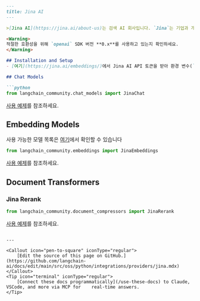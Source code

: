 ```markdown
---
title: Jina AI
---

>[Jina AI](https://jina.ai/about-us)는 검색 AI 회사입니다. `Jina`는 기업과 개발자가 더 나은 검색을 통해 멀티모달 데이터를 활용할 수 있도록 돕습니다.

<Warning>
적절한 호환성을 위해 `openai` SDK 버전 **0.x**를 사용하고 있는지 확인하세요.
</Warning>

## Installation and Setup
- [여기](https://jina.ai/embeddings/)에서 Jina AI API 토큰을 받아 환경 변수(`JINA_API_TOKEN`)로 설정하세요

## Chat Models

```python
from langchain_community.chat_models import JinaChat
```

[사용 예제](/oss/python/integrations/chat/jinachat)를 참조하세요.

## Embedding Models

사용 가능한 모델 목록은 [여기](https://jina.ai/embeddings/)에서 확인할 수 있습니다

```python
from langchain_community.embeddings import JinaEmbeddings
```

[사용 예제](/oss/python/integrations/text_embedding/jina)를 참조하세요.

## Document Transformers

### Jina Rerank

```python
from langchain_community.document_compressors import JinaRerank
```

[사용 예제](/oss/python/integrations/document_transformers/jina_rerank)를 참조하세요.
```

---

<Callout icon="pen-to-square" iconType="regular">
    [Edit the source of this page on GitHub.](https://github.com/langchain-ai/docs/edit/main/src/oss/python/integrations/providers/jina.mdx)
</Callout>
<Tip icon="terminal" iconType="regular">
    [Connect these docs programmatically](/use-these-docs) to Claude, VSCode, and more via MCP for    real-time answers.
</Tip>
